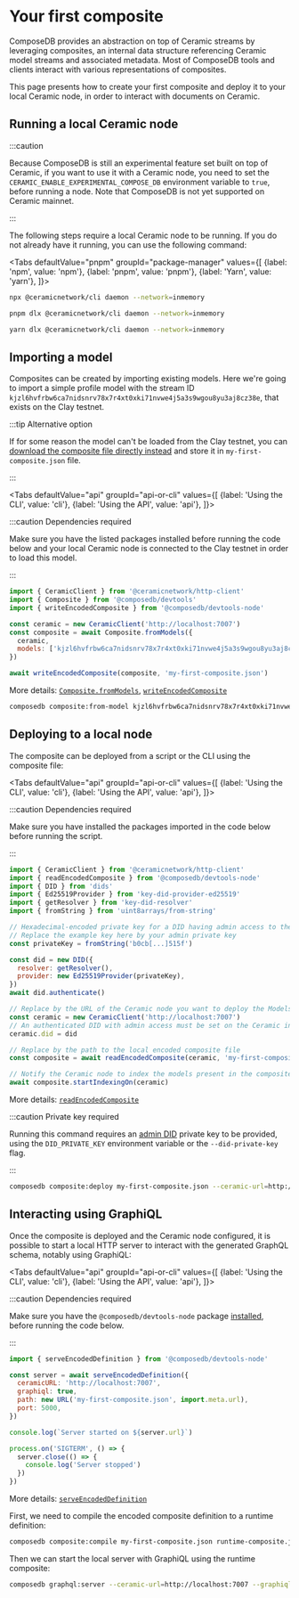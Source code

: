 
# Your first composite

ComposeDB provides an abstraction on top of Ceramic streams by leveraging composites, an internal data structure referencing Ceramic model streams and associated metadata. Most of ComposeDB tools and clients interact with various representations of composites.

This page presents how to create your first composite and deploy it to your local Ceramic node, in order to interact with documents on Ceramic.

## Running a local Ceramic node

:::caution

Because ComposeDB is still an experimental feature set built on top of Ceramic, if you want to use it with a Ceramic node, you need to set the `CERAMIC_ENABLE_EXPERIMENTAL_COMPOSE_DB` environment variable to `true`, before running a node. Note that ComposeDB is not yet supported on Ceramic mainnet.

:::

The following steps require a local Ceramic node to be running. If you do not already have it running, you can use the following command:

<Tabs
  defaultValue="pnpm"
  groupId="package-manager"
  values={[
    {label: 'npm', value: 'npm'},
    {label: 'pnpm', value: 'pnpm'},
    {label: 'Yarn', value: 'yarn'},
  ]}>
  <TabItem value="npm">

```sh
npx @ceramicnetwork/cli daemon --network=inmemory
```

  </TabItem>
  <TabItem value="pnpm">

```sh
pnpm dlx @ceramicnetwork/cli daemon --network=inmemory
```

  </TabItem>
  <TabItem value="yarn">

```sh
yarn dlx @ceramicnetwork/cli daemon --network=inmemory
```

  </TabItem>
</Tabs>

## Importing a model

Composites can be created by importing existing models. Here we're going to import a simple profile model with the stream ID `kjzl6hvfrbw6ca7nidsnrv78x7r4xt0xki71nvwe4j5a3s9wgou8yu3aj8cz38e`, that exists on the Clay testnet.

:::tip Alternative option

If for some reason the model can't be loaded from the Clay testnet, you can [download the composite file directly instead](/my-first-composite.json) and store it in `my-first-composite.json` file.

:::

<Tabs
  defaultValue="api"
  groupId="api-or-cli"
  values={[
    {label: 'Using the CLI', value: 'cli'},
    {label: 'Using the API', value: 'api'},
  ]}>
  <TabItem value="api">

:::caution Dependencies required

Make sure you have the listed packages installed before running the code below and your local Ceramic node is connected to the Clay testnet in order to load this model.

:::

```js
import { CeramicClient } from '@ceramicnetwork/http-client'
import { Composite } from '@composedb/devtools'
import { writeEncodedComposite } from '@composedb/devtools-node'

const ceramic = new CeramicClient('http://localhost:7007')
const composite = await Composite.fromModels({
  ceramic,
  models: ['kjzl6hvfrbw6ca7nidsnrv78x7r4xt0xki71nvwe4j5a3s9wgou8yu3aj8cz38e'],
})

await writeEncodedComposite(composite, 'my-first-composite.json')
```

More details: [`Composite.fromModels`](./api/classes/devtools.Composite.md#frommodels), [`writeEncodedComposite`](./api/modules/devtools_node.md#writeencodedcomposite)

  </TabItem>
  <TabItem value="cli">

```sh
composedb composite:from-model kjzl6hvfrbw6ca7nidsnrv78x7r4xt0xki71nvwe4j5a3s9wgou8yu3aj8cz38e --network=testnet-clay --output=my-first-composite.json
```

  </TabItem>
</Tabs>

## Deploying to a local node

The composite can be deployed from a script or the CLI using the composite file:

<Tabs
  defaultValue="api"
  groupId="api-or-cli"
  values={[
    {label: 'Using the CLI', value: 'cli'},
    {label: 'Using the API', value: 'api'},
  ]}>
  <TabItem value="api">

:::caution Dependencies required

Make sure you have installed the packages imported in the code below before running the script.

:::

```js
import { CeramicClient } from '@ceramicnetwork/http-client'
import { readEncodedComposite } from '@composedb/devtools-node'
import { DID } from 'dids'
import { Ed25519Provider } from 'key-did-provider-ed25519'
import { getResolver } from 'key-did-resolver'
import { fromString } from 'uint8arrays/from-string'

// Hexadecimal-encoded private key for a DID having admin access to the target Ceramic node
// Replace the example key here by your admin private key
const privateKey = fromString('b0cb[...]515f')

const did = new DID({
  resolver: getResolver(),
  provider: new Ed25519Provider(privateKey),
})
await did.authenticate()

// Replace by the URL of the Ceramic node you want to deploy the Models to
const ceramic = new CeramicClient('http://localhost:7007')
// An authenticated DID with admin access must be set on the Ceramic instance
ceramic.did = did

// Replace by the path to the local encoded composite file
const composite = await readEncodedComposite(ceramic, 'my-first-composite.json')

// Notify the Ceramic node to index the models present in the composite
await composite.startIndexingOn(ceramic)
```

More details: [`readEncodedComposite`](./api/modules/devtools_node.md#readencodedcomposite)

  </TabItem>
  <TabItem value="cli">

:::caution Private key required

Running this command requires an [admin DID](./configuration.mdx#admin-dids) private key to be
provided, using the `DID_PRIVATE_KEY` environment variable or the `--did-private-key` flag.

:::

```sh
composedb composite:deploy my-first-composite.json --ceramic-url=http://localhost:7007
```

  </TabItem>
</Tabs>

## Interacting using GraphiQL

Once the composite is deployed and the Ceramic node configured, it is possible to start a local HTTP server to interact with the generated GraphQL schema, notably using GraphiQL:

<Tabs
  defaultValue="api"
  groupId="api-or-cli"
  values={[
    {label: 'Using the CLI', value: 'cli'},
    {label: 'Using the API', value: 'api'},
  ]}>
  <TabItem value="api">

:::caution Dependencies required

Make sure you have the `@composedb/devtools-node` package [installed](./installation.mdx#libraries), before running the code below.

:::

```js
import { serveEncodedDefinition } from '@composedb/devtools-node'

const server = await serveEncodedDefinition({
  ceramicURL: 'http://localhost:7007',
  graphiql: true,
  path: new URL('my-first-composite.json', import.meta.url),
  port: 5000,
})

console.log(`Server started on ${server.url}`)

process.on('SIGTERM', () => {
  server.close(() => {
    console.log('Server stopped')
  })
})
```

More details: [`serveEncodedDefinition`](./api/modules/devtools_node.md#serveencodeddefinition)

  </TabItem>
  <TabItem value="cli">

First, we need to compile the encoded composite definition to a runtime definition:

```sh
composedb composite:compile my-first-composite.json runtime-composite.json
```

Then we can start the local server with GraphiQL using the runtime composite:

```sh
composedb graphql:server --ceramic-url=http://localhost:7007 --graphiql --port=5000 runtime-composite.json
```

  </TabItem>
</Tabs>
